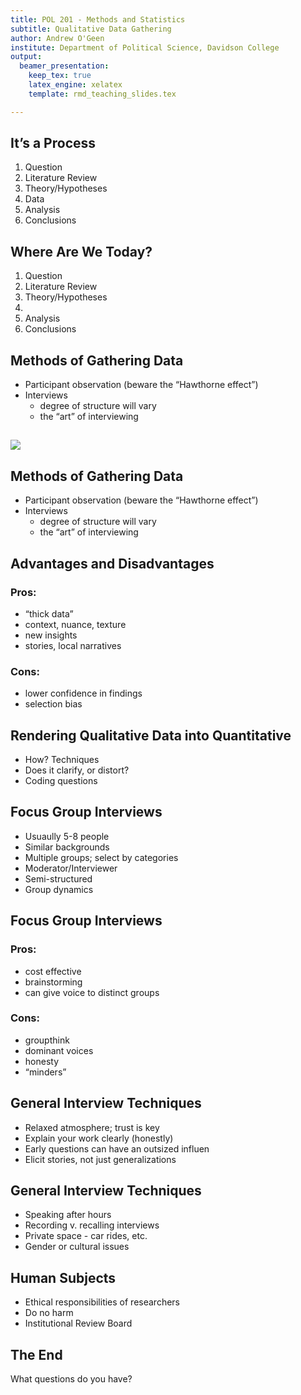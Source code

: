 ```yaml
---
title: POL 201 - Methods and Statistics
subtitle: Qualitative Data Gathering
author: Andrew O'Geen
institute: Department of Political Science, Davidson College
output: 
  beamer_presentation:
    keep_tex: true
    latex_engine: xelatex
    template: rmd_teaching_slides.tex

---
```


## It's a Process
 
 1. Question
 2. Literature Review
 3. Theory/Hypotheses
 4. Data
 5. Analysis
 6. Conclusions

## Where Are We Today?

 1. Question
 2. Literature Review
 3. Theory/Hypotheses
 4. \textcolor{red}{Data}
 5. Analysis
 6. Conclusions

## Methods of Gathering Data

- Participant observation (beware the "Hawthorne effect")
- Interviews
   - degree of structure will vary
   - the "art" of interviewing

## {.c}

![](images/hawthorne.png)

## Methods of Gathering Data

- Participant observation (beware the "Hawthorne effect")
- Interviews
   - degree of structure will vary
   - the "art" of interviewing
   
## Advantages and Disadvantages
### Pros:
   - "thick data"
   - context, nuance, texture
   - new insights
   - stories, local narratives

### Cons:
  - lower confidence in findings
  - selection bias

## Rendering Qualitative Data into Quantitative

- How? Techniques
- Does it clarify, or distort?
- Coding questions

## Focus Group Interviews

- Usuaully 5-8 people
- Similar backgrounds
- Multiple groups; select by categories
- Moderator/Interviewer
- Semi-structured
- Group dynamics

## Focus Group Interviews
### Pros:
   - cost effective
   - brainstorming
   - can give voice to distinct groups
  
### Cons:
   - groupthink
   - dominant voices
   - honesty
   - "minders"

## General Interview Techniques

 - Relaxed atmosphere; trust is key
 - Explain your work clearly (honestly)
 - Early questions can have an outsized influen
 - Elicit stories, not just generalizations
 
## General Interview Techniques

 - Speaking after hours
 - Recording v. recalling interviews
 - Private space - car rides, etc.
 - Gender or cultural issues
 
## Human Subjects

 - Ethical responsibilities of researchers
 - Do no harm
 - Institutional Review Board

## The End {.c}
\centering
What questions do you have?


